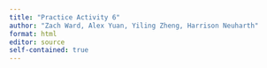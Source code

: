```yaml
---
title: "Practice Activity 6"
author: "Zach Ward, Alex Yuan, Yiling Zheng, Harrison Neuharth"
format: html
editor: source
self-contained: true
---
```


